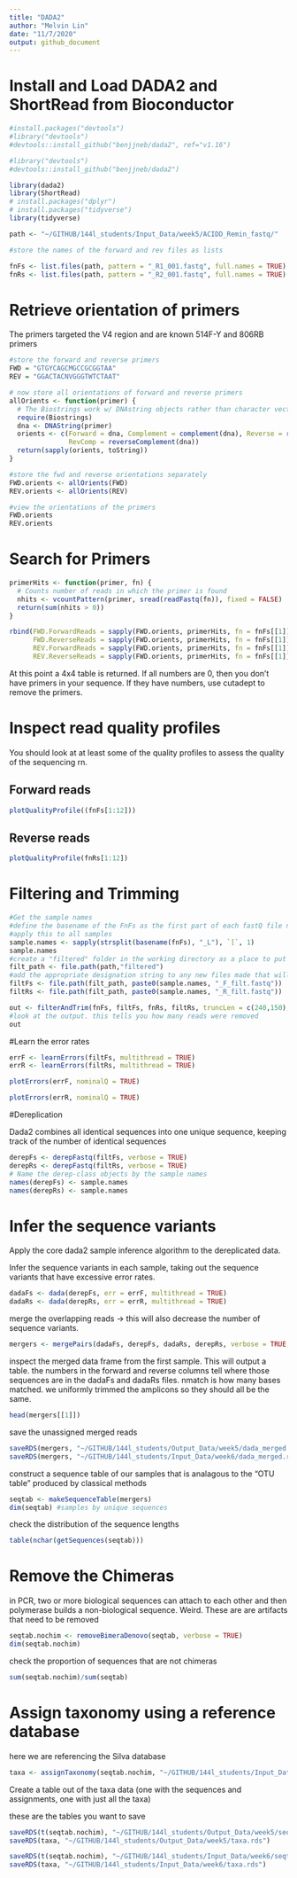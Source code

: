 ```yaml
---
title: "DADA2"
author: "Melvin Lin"
date: "11/7/2020"
output: github_document
---
```


# Install and Load DADA2 and ShortRead from Bioconductor 
```r
#install.packages("devtools")
#library("devtools")
#devtools::install_github("benjjneb/dada2", ref="v1.16")
```

```r
#library("devtools")
#devtools::install_github("benjjneb/dada2")
```

```r
library(dada2)
library(ShortRead)
# install.packages("dplyr")
# install.packages("tidyverse")
library(tidyverse)
```

```r
path <- "~/GITHUB/144l_students/Input_Data/week5/ACIDD_Remin_fastq/"

#store the names of the forward and rev files as lists

fnFs <- list.files(path, pattern = "_R1_001.fastq", full.names = TRUE)
fnRs <- list.files(path, pattern = "_R2_001.fastq", full.names = TRUE)
```

# Retrieve orientation of primers
The primers targeted the V4 region and are known 514F-Y and 806RB primers 

```r
#store the forward and reverse primers
FWD = "GTGYCAGCMGCCGCGGTAA"
REV = "GGACTACNVGGGTWTCTAAT"

# now store all orientations of forward and reverse primers
allOrients <- function(primer) {
  # The Biostrings work w/ DNAstring objects rather than character vectors
  require(Biostrings)
  dna <- DNAString(primer)
  orients <- c(Forward = dna, Complement = complement(dna), Reverse = reverse(dna),
               RevComp = reverseComplement(dna))
  return(sapply(orients, toString))
}

#store the fwd and reverse orientations separately 
FWD.orients <- allOrients(FWD)
REV.orients <- allOrients(REV)

#view the orientations of the primers
FWD.orients
REV.orients
```

# Search for Primers

```r
primerHits <- function(primer, fn) {
  # Counts number of reads in which the primer is found
  nhits <- vcountPattern(primer, sread(readFastq(fn)), fixed = FALSE)
  return(sum(nhits > 0))
}

rbind(FWD.ForwardReads = sapply(FWD.orients, primerHits, fn = fnFs[[1]]),
      FWD.ReverseReads = sapply(FWD.orients, primerHits, fn = fnFs[[1]]),
      REV.ForwardReads = sapply(FWD.orients, primerHits, fn = fnFs[[1]]),
      REV.ReverseReads = sapply(FWD.orients, primerHits, fn = fnFs[[1]]))

```

At this point a 4x4 table is returned. If all numbers are 0, then you don't have primers in your sequence. If they have numbers, use cutadept to remove the primers. 

# Inspect read quality profiles

You should look at at least some of the quality profiles to assess the quality of the sequencing rn.

## Forward reads

```r
plotQualityProfile((fnFs[1:12]))
```

## Reverse reads

```r
plotQualityProfile(fnRs[1:12])
```

# Filtering and Trimming

```r
#Get the sample names
#define the basename of the FnFs as the first part of each fastQ file name until "_L"
#apply this to all samples
sample.names <- sapply(strsplit(basename(fnFs), "_L"), `[`, 1)
sample.names
#create a "filtered" folder in the working directory as a place to put all new filtered fastQ files
filt_path <- file.path(path,"filtered")
#add the appropriate designation string to any new files made that will be put into the "filtered" folder
filtFs <- file.path(filt_path, paste0(sample.names, "_F_filt.fastq"))
filtRs <- file.path(filt_path, paste0(sample.names, "_R_filt.fastq"))
```

```r
out <- filterAndTrim(fnFs, filtFs, fnRs, filtRs, truncLen = c(240,150), maxN = 0, maxEE = c(2,2), truncQ = 2, rm.phix = TRUE, compress = TRUE)
#look at the output. this tells you how many reads were removed
out
```

#Learn the error rates

```r
errF <- learnErrors(filtFs, multithread = TRUE)
errR <- learnErrors(filtRs, multithread = TRUE)
```

```r
plotErrors(errF, nominalQ = TRUE)

```

```r
plotErrors(errR, nominalQ = TRUE)

```

#Dereplication

Dada2 combines all identical sequences into one unique sequence, keeping track of the number of identical sequences

```r
derepFs <- derepFastq(filtFs, verbose = TRUE)
derepRs <- derepFastq(filtRs, verbose = TRUE)
# Name the derep-class objects by the sample names
names(derepFs) <- sample.names
names(derepRs) <- sample.names
```
# Infer the sequence variants
Apply the core dada2 sample inference algorithm to the dereplicated data.

Infer the sequence variants in each sample, taking out the sequence variants that have excessive error rates.

```r
dadaFs <- dada(derepFs, err = errF, multithread = TRUE)
dadaRs <- dada(derepRs, err = errR, multithread = TRUE)
```

merge the overlapping reads -> this will also decrease the number of sequence variants.

```r
mergers <- mergePairs(dadaFs, derepFs, dadaRs, derepRs, verbose = TRUE, trimOverhang = T)
```

inspect the merged data frame from the first sample. This will output a table. the numbers in the forward and reverse columns tell where those sequences are in the dadaFs and dadaRs files. nmatch is how many bases matched. we uniformly trimmed the amplicons so they should all be the same. 

```r
head(mergers[[1]])
```

save the unassigned merged reads
```r
saveRDS(mergers, "~/GITHUB/144l_students/Output_Data/week5/dada_merged.rds")
saveRDS(mergers, "~/GITHUB/144l_students/Input_Data/week6/dada_merged.rds")
```

construct a sequence table of our samples that is analagous to the "OTU table" produced by classical methods

```r
seqtab <- makeSequenceTable(mergers)
dim(seqtab) #samples by unique sequences
```

check the distribution of the sequence lengths

```r
table(nchar(getSequences(seqtab)))
```

# Remove the Chimeras

in PCR, two or more biological sequences can attach to each other and then polymerase builds a non-biological sequence. Weird. These are are artifacts that need to be removed

```r
seqtab.nochim <- removeBimeraDenovo(seqtab, verbose = TRUE)
dim(seqtab.nochim)
```

check the proportion of sequences that are not chimeras

```r
sum(seqtab.nochim)/sum(seqtab)
```

# Assign taxonomy using a reference database

here we are referencing the Silva database

```r
taxa <- assignTaxonomy(seqtab.nochim, "~/GITHUB/144l_students/Input_Data/week5/Reference_Database/silva_nr_v138_train_set.fa", multithread = TRUE)
```

Create a table out of the taxa data (one with the sequences and assignments, one with just all the taxa)

these are the tables you want to save

```r
saveRDS(t(seqtab.nochim), "~/GITHUB/144l_students/Output_Data/week5/seqtab-nochimtaxa.rds")
saveRDS(taxa, "~/GITHUB/144l_students/Output_Data/week5/taxa.rds")

saveRDS(t(seqtab.nochim), "~/GITHUB/144l_students/Input_Data/week6/seqtab-nochimtaxa.rds")
saveRDS(taxa, "~/GITHUB/144l_students/Input_Data/week6/taxa.rds")
```

